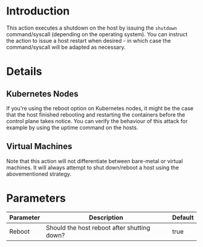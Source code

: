 # Introduction

This action executes a shutdown on the host by issuing the `shutdown` command/syscall (depending on the operating system). You can instruct the action to issue a host restart when desired - in which case the command/syscall will be adapted as necessary.

# Details

## Kubernetes Nodes

If you're using the reboot option on Kubernetes nodes, it might be the case that the host finished rebooting and restarting the containers before the control plane takes notice. You can verify the behaviour of this attack for example by using the uptime command on the hosts.

## Virtual Machines

Note that this action will not differentiate between bare-metal or virtual machines. It will always attempt to shut down/reboot a host using the abovementioned strategy.

# Parameters

| Parameter | Description                                 | Default |
| --------- | ------------------------------------------- | ------- |
| Reboot    | Should the host reboot after shutting down? | true    |
